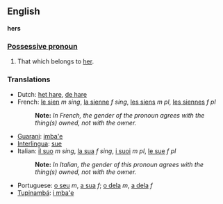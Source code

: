 ==English==
'''hers'''

===[[Possessive pronoun]]===
#That which belongs to [[her]].

===Translations===

*Dutch: [[het hare]], [[de hare]]
*French: [[le sien]] ''m sing'', [[la sienne]] ''f sing'', [[les siens]] ''m pl'', [[les siennes]] ''f pl''
*:'''Note:''' ''In French, the gender of the pronoun agrees with the thing(s) owned, not with the owner.''
*[[Guarani]]: [[imba'e]]
*[[Interlingua]]: [[sue]]
*Italian: [[il suo]] ''m sing'', [[la sua]] ''f sing'', [[i suoi]] ''m pl'', [[le sue]] ''f pl''
*:'''Note:''' ''In Italian, the gender of this pronoun agrees with the thing(s) owned, not with the owner.''
*Portuguese: [[o seu]] ''m'', [[a sua]] ''f''; [[o dela]] ''m'', [[a dela]] ''f''
*[[Tupinambá]]: [[i mba'e]]